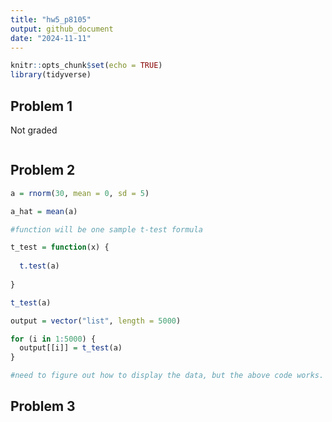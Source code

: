 ```yaml
---
title: "hw5_p8105"
output: github_document
date: "2024-11-11"
---
```


```r
knitr::opts_chunk$set(echo = TRUE)
library(tidyverse)
```

## Problem 1
Not graded

```r
```

## Problem 2
```r
a = rnorm(30, mean = 0, sd = 5)

a_hat = mean(a)

#function will be one sample t-test formula

t_test = function(x) {
  
  t.test(a)
  
}

t_test(a)

output = vector("list", length = 5000)

for (i in 1:5000) {
  output[[i]] = t_test(a)
}

#need to figure out how to display the data, but the above code works. 

```




## Problem 3